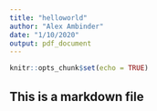 ```yaml
---
title: "helloworld"
author: "Alex Ambinder"
date: "1/10/2020"
output: pdf_document
---
```


```r
knitr::opts_chunk$set(echo = TRUE)
```

## This is a markdown file

